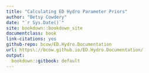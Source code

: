```yaml
--- 
title: "Calculating ED Hydro Parameter Priors"
author: "Betsy Cowdery"
date: "`r Sys.Date()`"
site: bookdown::bookdown_site
documentclass: book
link-citations: yes
github-repo: bcow/ED.Hydro.Documentation
url: https\://bcow.github.io/ED.Hydro.Documentation/
output:
  bookdown::gitbook: default
---
```

